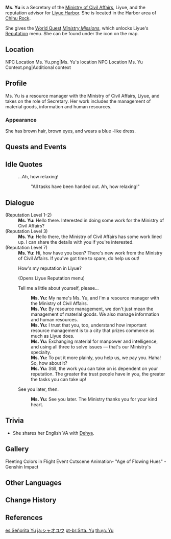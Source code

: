 {{About|the Liyue Reputation NPC|the male NPC|Yu}}
{{Character Infobox
|image            = NPC Ms. Yu.png
|region           = Liyue
|location         = Liyue
|title            = Secretary, Ministry of Civil Affairs
|affiliation      = Ministry of Civil Affairs
|type             = Open-World NPC
|voiceEN          = [https://www.ambermayvoices.com/ Amber May]<ref name="Amber May">Twitter: [https://twitter.com/AmberFoxyVox/status/1357910178998329344 EN VA Self Announcement] ([https://web.archive.org/web/20220419001133/https://twitter.com/AmberFoxyVox/status/1357910178998329344 Archived])</ref>
|voiceKR          = {{w|ko:강시현|Kang Si-hyeon ({{ko|강시현}})}}<ref name="Kang Si-hyeon">Twitter: [https://twitter.com/kkangchoding/status/1346481762000543752 KR VA Self Announcement]</ref>
}}
'''Ms. Yu''' {{Lang|zh=小雨|zh_rm=Xiǎo Yǔ}} is a Secretary of the [[Ministry of Civil Affairs]], Liyue, and the reputation advisor for [[Liyue Harbor]]. She is located in the Harbor area of [[Chihu Rock]].

She gives the [[World Quest]] ''[[Ministry Missions]]'', which unlocks Liyue's [[Reputation]] menu. She can be found under the {{Icon|Reputation}} icon on the map.

==Location==
<gallery>
NPC Location Ms. Yu.png|Ms. Yu's location
NPC Location Ms. Yu Context.png|Additional context
</gallery>

==Profile==
{{Quote
|A public servant attached to the Ministry of Civil Affairs. She seems to be quite knowledgeable about the flow of goods in and out of the harbor as well as the latest rumors circulating on the streets.<br>Increasing your Reputation in Liyue might be just the key you need to gain her trust.|[[Map]] Description: Secretary, Ministry of Civil Affairs
}}
Ms. Yu is a resource manager with the Ministry of Civil Affairs, Liyue, and takes on the role of Secretary. Her work includes the management of material goods, information and human resources.

===Appearance===
She has brown hair, brown eyes, and wears a blue {{w|hanfu}}-like dress.

==Quests and Events==
{{Quests and Events}}

==Idle Quotes==
{{Dialogue Start}}
: {{DIcon|Idle}} ...Ah, how relaxing!
:: {{A|VO Ms. Yu 01.ogg}} "All tasks have been handed out. Ah, how relaxing!"
{{Dialogue End}}

==Dialogue==
{{Dialogue Start}}
;(Reputation Level 1–2)
:'''Ms. Yu:''' Hello there. Interested in doing some work for the Ministry of Civil Affairs?
;(Reputation Level 3)
:'''Ms. Yu:''' Hello there, the Ministry of Civil Affairs has some work lined up. I can share the details with you if you're interested.
;(Reputation Level 7)
:'''Ms. Yu:''' Hi, how have you been? There's new work from the Ministry of Civil Affairs. If you've got time to spare, do help us out!
:{{DIcon|Reputation}} How's my reputation in Liyue?
:;(Opens Liyue Reputation menu)
:{{DIcon}} Tell me a little about yourself, please...
::'''Ms. Yu:''' My name's Ms. Yu, and I'm a resource manager with the Ministry of Civil Affairs.
::'''Ms. Yu:''' By resource management, we don't just mean the management of material goods. We also manage information and human resources.
::'''Ms. Yu:''' I trust that you, too, understand how important resource management is to a city that prizes commerce as much as Liyue does.
::'''Ms. Yu:''' Exchanging material for manpower and intelligence, and using all three to solve issues &mdash; that's our Ministry's specialty.
::'''Ms. Yu:''' To put it more plainly, you help us, we pay you. Haha! So, how about it?
::'''Ms. Yu:''' Still, the work you can take on is dependent on your reputation. The greater the trust people have in you, the greater the tasks you can take up!
:{{DIcon}} See you later, then.
::'''Ms. Yu:''' See you later. The Ministry thanks you for your kind heart.
{{Dialogue End}}

==Trivia==
* She shares her English VA with [[Dehya]].

==Gallery==
<gallery>
Fleeting Colors in Flight Event Cutscene Animation- "Age of Flowing Hues" - Genshin Impact
</gallery>

==Other Languages==
{{Other Languages|default_hidden = 1
|en      = Ms. Yu
|zhs     = 小雨
|zhs_rm  = Xiǎo Yǔ
|zht     = 小雨
|zht_rm  = Xiǎo Yǔ
|ja      = シャオユウ
|ja_rm   = Shao Yuu
|ko      = {{tt|소< >우|小雨}}
|es      = Señorita Yu
|fr      = Mme Yu
|ru      = Сяо Юй
|th      = คุณ Yu
|th_rm   = Khun Yu
|vi      = Yu
|de      = Fräulein Yu
|id      = Nona Yu
|pt      = Srta. Yu
|tr      = Bayan Yu
|it      = Signora Yu
}}

==Change History==
{{Change History|1.1}}

==References==
{{Reflist}}

[[es:Señorita Yu]]
[[ja:シャオユウ]]
[[pt-br:Srta. Yu]]
[[th:คุณ Yu]]